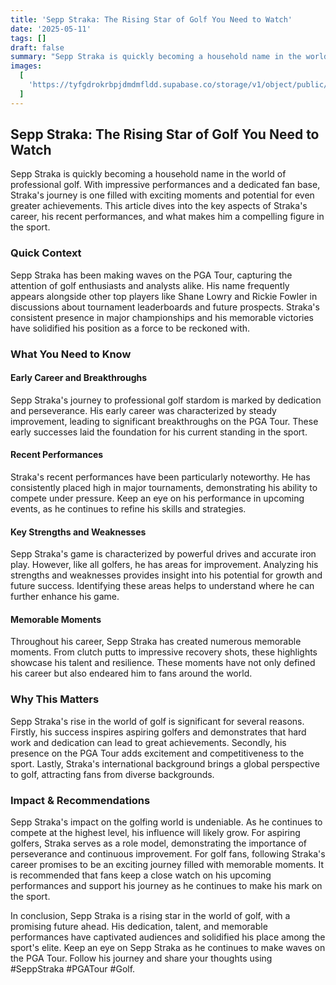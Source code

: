 ```yaml
---
title: 'Sepp Straka: The Rising Star of Golf You Need to Watch'
date: '2025-05-11'
tags: []
draft: false
summary: "Sepp Straka is quickly becoming a household name in the world of professional golf. With impressive performances and a dedicated fan base, Straka's journey is one filled with exciting moments and potential for even greater achievements. This article dives into the key aspects of Straka's career, his recent performances, and what makes him a compelling figure in the sport."
images:
  [
    'https://tyfgdrokrbpjdmdmfldd.supabase.co/storage/v1/object/public/image/2025-05-12-00-05-21-000+02-00.jpg',
  ]
---
```


## Sepp Straka: The Rising Star of Golf You Need to Watch

Sepp Straka is quickly becoming a household name in the world of professional golf. With impressive performances and a dedicated fan base, Straka's journey is one filled with exciting moments and potential for even greater achievements. This article dives into the key aspects of Straka's career, his recent performances, and what makes him a compelling figure in the sport.

### Quick Context

Sepp Straka has been making waves on the PGA Tour, capturing the attention of golf enthusiasts and analysts alike. His name frequently appears alongside other top players like Shane Lowry and Rickie Fowler in discussions about tournament leaderboards and future prospects. Straka's consistent presence in major championships and his memorable victories have solidified his position as a force to be reckoned with.

### What You Need to Know

#### Early Career and Breakthroughs

Sepp Straka's journey to professional golf stardom is marked by dedication and perseverance. His early career was characterized by steady improvement, leading to significant breakthroughs on the PGA Tour. These early successes laid the foundation for his current standing in the sport.

#### Recent Performances

Straka's recent performances have been particularly noteworthy. He has consistently placed high in major tournaments, demonstrating his ability to compete under pressure. Keep an eye on his performance in upcoming events, as he continues to refine his skills and strategies.

#### Key Strengths and Weaknesses

Sepp Straka's game is characterized by powerful drives and accurate iron play. However, like all golfers, he has areas for improvement. Analyzing his strengths and weaknesses provides insight into his potential for growth and future success. Identifying these areas helps to understand where he can further enhance his game.

#### Memorable Moments

Throughout his career, Sepp Straka has created numerous memorable moments. From clutch putts to impressive recovery shots, these highlights showcase his talent and resilience. These moments have not only defined his career but also endeared him to fans around the world.

### Why This Matters

Sepp Straka's rise in the world of golf is significant for several reasons. Firstly, his success inspires aspiring golfers and demonstrates that hard work and dedication can lead to great achievements. Secondly, his presence on the PGA Tour adds excitement and competitiveness to the sport. Lastly, Straka's international background brings a global perspective to golf, attracting fans from diverse backgrounds.

### Impact & Recommendations

Sepp Straka's impact on the golfing world is undeniable. As he continues to compete at the highest level, his influence will likely grow. For aspiring golfers, Straka serves as a role model, demonstrating the importance of perseverance and continuous improvement. For golf fans, following Straka's career promises to be an exciting journey filled with memorable moments. It is recommended that fans keep a close watch on his upcoming performances and support his journey as he continues to make his mark on the sport.

In conclusion, Sepp Straka is a rising star in the world of golf, with a promising future ahead. His dedication, talent, and memorable performances have captivated audiences and solidified his place among the sport's elite. Keep an eye on Sepp Straka as he continues to make waves on the PGA Tour. Follow his journey and share your thoughts using #SeppStraka #PGATour #Golf.
